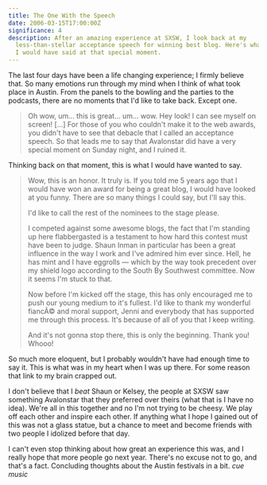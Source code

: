 ```yaml
---
title: The One With the Speech
date: 2006-03-15T17:00:00Z
significance: 4
description: After an amazing experience at SXSW, I look back at my
  less-than-stellar acceptance speech for winning best blog. Here's what I wish
  I would have said at that special moment.
---
```


The last four days have been a life changing experience; I firmly believe that. So many emotions run through my mind when I think of what took place in Austin. From the panels to the bowling and the parties to the podcasts, there are no moments that I'd like to take back. Except one.

> Oh wow, um... this is great... um... wow. Hey look! I can see myself on screen! [...]
> For those of you who couldn't make it to the web awards, you didn't have to see that debacle that I called an acceptance speech. So that leads me to say that Avalonstar did have a very special moment on Sunday night, and I ruined it.

Thinking back on that moment, this is what I would have wanted to say.

> Wow, this is an honor. It truly is. If you told me 5 years ago that I would have won an award for being a great blog, I would have looked at you funny. There are so many things I could say, but I'll say this.
>
> I'd like to call the rest of the nominees to the stage please.
>
> I competed against some awesome blogs, the fact that I'm standing up here flabbergasted is a testament to how hard this contest must have been to judge. Shaun Inman in particular has been a great influence in the way I work and I've admired him ever since. Hell, he has mint and I have eggrolls — which by the way took precedent over my shield logo according to the South By Southwest committee. Now it seems I'm stuck to that.
>
> Now before I'm kicked off the stage, this has only encouraged me to push our young medium to it's fullest. I'd like to thank my wonderful fiancÃ© and moral support, Jenni and everybody that has supported me through this process. It's because of all of you that I keep writing.
>
> And it's not gonna stop there, this is only the beginning. Thank you! Whooo!

So much more eloquent, but I probably wouldn't have had enough time to say it. This is what was in my heart when I was up there. For some reason that link to my brain crapped out.

I don't believe that I _beat_ Shaun or Kelsey, the people at SXSW saw something Avalonstar that they preferred over theirs (what that is I have no idea). We're all in this together and no I'm not trying to be cheesy. We play off each other and inspire each other. If anything what I hope I gained out of this was not a glass statue, but a chance to meet and become friends with two people I idolized before that day.

I can't even stop thinking about how great an experience this was, and I really hope that more people go next year. There's no excuse not to go, and that's a fact. Concluding thoughts about the Austin festivals in a bit. _cue music_

